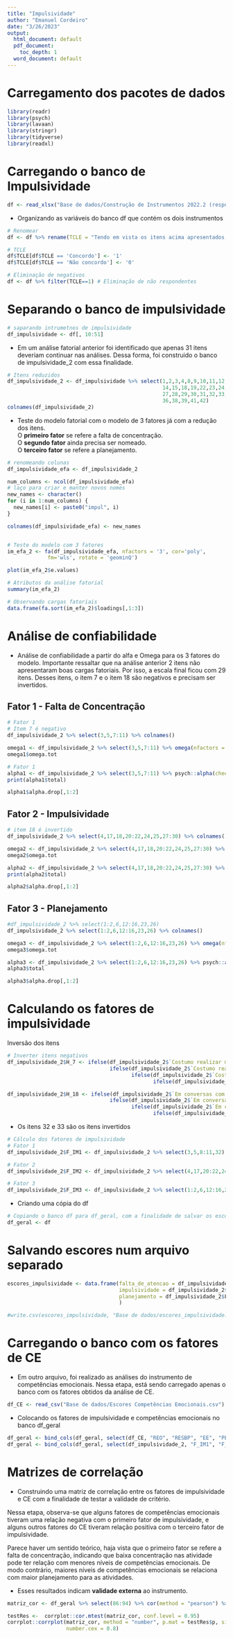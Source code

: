 ```yaml
---
title: "Impulsividade"
author: "Emanuel Cordeiro"
date: "3/26/2023"
output:
  html_document: default
  pdf_document: 
    toc_depth: 1
  word_document: default
---
```


# Carregamento dos pacotes de dados

```r
library(readr)
library(psych)
library(lavaan)
library(stringr)
library(tidyverse)
library(readxl)
```

# Carregando o banco de Impulsividade

```r
df <- read_xlsx("Base de dados/Construção de Instrumentos 2022.2 (respostas).xlsx")
```

-   Organizando as variáveis do banco df que contém os dois instrumentos

```r
# Renomear
df <- df %>% rename(TCLE = "Tendo em vista os itens acima apresentados, eu, de forma livre e esclarecida, manifesto meu consentimento para participar da pesquisa.")
```

```r
# TCLE
df$TCLE[df$TCLE == 'Concordo'] <- '1'
df$TCLE[df$TCLE == 'Não concordo'] <- '0'
```

```r
# Eliminação de negativos
df <- df %>% filter(TCLE==1) # Eliminação de não respondentes
```

# Separando o banco de impulsividade

```r
# saparando intrumetnos de impulsividade
df_impulsividade <- df[, 10:51]
```

-   Em um análise fatorial anterior foi identificado que apenas 31 itens deveriam continuar nas análises. Dessa forma, foi construido o banco de impulsividade_2 com essa finalidade.

```r
# Itens reduzidos
df_impulsividade_2 <- df_impulsividade %>% select(1,2,3,4,8,9,10,11,12,13,
                                                  14,15,18,19,22,23,24,26,
                                                  27,28,29,30,31,32,33,34,
                                                  36,38,39,41,42)
colnames(df_impulsividade_2)
```

-   Teste do modelo fatorial com o modelo de 3 fatores já com a redução dos itens.\
    O **primeiro fator** se refere a falta de concentração.\
    O **segundo fator** ainda precisa ser nomeado.\
    O **terceiro fator** se refere a planejamento.

```r

# renomeando colunas
df_impulsividade_efa <- df_impulsividade_2

num_columns <- ncol(df_impulsividade_efa)
# laço para criar e manter novos nomes
new_names <- character()
for (i in 1:num_columns) {
  new_names[i] <- paste0("impul", i)
}

colnames(df_impulsividade_efa) <- new_names


# Teste do modelo com 3 fatores
im_efa_2 <- fa(df_impulsividade_efa, nfactors = '3', cor='poly', 
             fm='wls', rotate = 'geominQ')

plot(im_efa_2$e.values)
```

```r
# Atributos da análise fatorial
summary(im_efa_2)
```

```r
# Observando cargas fatoriais
data.frame(fa.sort(im_efa_2)$loadings[,1:3])

```

# Análise de confiabilidade

-   Análise de confiabilidade a partir do alfa e Omega para os 3 fatores do modelo. Importante ressaltar que na análise anterior 2 itens não apresentaram boas cargas fatoriais. Por isso, a escala final ficou com 29 itens. Desses itens, o item 7 e o item 18 são negativos e precisam ser invertidos.

## Fator 1 - Falta de Concentração

```r
# Fator 1
# Item 7 é negativo
df_impulsividade_2 %>% select(3,5,7:11) %>% colnames() 
```

```r
omega1 <- df_impulsividade_2 %>% select(3,5,7:11) %>% omega(nfactors = 1, poly = TRUE)
omega1$omega.tot

```

```r
# Fator 1
alpha1 <- df_impulsividade_2 %>% select(3,5,7:11) %>% psych::alpha(check.keys = TRUE) 
print(alpha1$total)
```

```r
alpha1$alpha.drop[,1:2]
```

## Fator 2 - Impulsividade

```r
# item 18 é invertido
df_impulsividade_2 %>% select(4,17,18,20:22,24,25,27:30) %>% colnames() 
```

```r
omega2 <- df_impulsividade_2 %>% select(4,17,18,20:22,24,25,27:30) %>% omega(nfactors = 1, poly = TRUE)
omega2$omega.tot
```

```r
alpha2 <- df_impulsividade_2 %>% select(4,17,18,20:22,24,25,27:30) %>% psych::alpha(check.keys = TRUE) 
print(alpha2$total)
```

```r
alpha2$alpha.drop[,1:2]
```

## Fator 3 - Planejamento

```r
#df_impulsividade_2 %>% select(1:2,6,12:16,23,26)
df_impulsividade_2 %>% select(1:2,6,12:16,23,26) %>% colnames()
```

```r
omega3 <- df_impulsividade_2 %>% select(1:2,6,12:16,23,26) %>% omega(nfactors = 1, poly = TRUE)
omega3$omega.tot
```

```r
alpha3 <- df_impulsividade_2 %>% select(1:2,6,12:16,23,26) %>% psych::alpha(check.keys = TRUE) 
alpha3$total
```

```r
alpha3$alpha.drop[,1:2]
```

# Calculando os fatores de impulsividade

Inversão dos itens

```r
# Inverter itens negativos
df_impulsividade_2$H_7 <- ifelse(df_impulsividade_2$`Costumo realizar minhas atividades sem perder o foco.` == 1, 5,
                                 ifelse(df_impulsividade_2$`Costumo realizar minhas atividades sem perder o foco.` == 2, 4,
                                        ifelse(df_impulsividade_2$`Costumo realizar minhas atividades sem perder o foco.` == 4, 2,
                                               ifelse(df_impulsividade_2$`Costumo realizar minhas atividades sem perder o foco.` == 5, 1, df_impulsividade_2$`Costumo realizar minhas atividades sem perder o foco.`))))

df_impulsividade_2$H_18 <- ifelse(df_impulsividade_2$`Em conversas com amigos, penso antes de falar.` == 1, 5,
                                 ifelse(df_impulsividade_2$`Em conversas com amigos, penso antes de falar.` == 2, 4,
                                        ifelse(df_impulsividade_2$`Em conversas com amigos, penso antes de falar.` == 4, 2,
                                               ifelse(df_impulsividade_2$`Em conversas com amigos, penso antes de falar.` == 5, 1, df_impulsividade_2$`Em conversas com amigos, penso antes de falar.`))))
```

-   Os itens 32 e 33 são os itens invertidos

```r
# Cálculo dos fatores de impulsividade
# Fator 1
df_impulsividade_2$F_IM1 <- df_impulsividade_2 %>% select(3,5,8:11,32) %>% rowMeans()

# Fator 2
df_impulsividade_2$F_IM2 <- df_impulsividade_2 %>% select(4,17,20:22,24,25,27:30,33) %>% rowMeans()

# Fator 3
df_impulsividade_2$F_IM3 <- df_impulsividade_2 %>% select(1:2,6,12:16,23,26) %>% rowMeans()
```

-   Criando uma cópia do df

```r
# Copiando o banco df para df_geral, com a finalidade de salvar os escores dos fatores de impulsividade e CE
df_geral <- df
```

# Salvando escores num arquivo separado

```r

escores_impulsividade <- data.frame(falta_de_atencao = df_impulsividade_2$F_IM1,
                                    impulsividade = df_impulsividade_2$F_IM2,
                                    planejamento = df_impulsividade_2$F_IM3
                                    )

#write.csv(escores_impulsividade, "Base de dados/escores_impulsividade.csv",  row.names=FALSE, fileEncoding = "UTF-8")
```

# Carregando o banco com os fatores de CE

-   Em outro arquivo, foi realizado as análises do instrumento de competências emocionais. Nessa etapa, está sendo carregado apenas o banco com os fatores obtidos da análise de CE.

```r
df_CE <- read_csv("Base de dados/Escores Competências Emocionais.csv")
```

-   Colocando os fatores de impulsividade e competências emocionais no banco df_geral

```r
df_geral <- bind_cols(df_geral, select(df_CE, "REO", "RESBP", "EE", "PE", "RESAP", "CEG"))
df_geral <- bind_cols(df_geral, select(df_impulsividade_2, "F_IM1", "F_IM2", "F_IM3"))
```

# Matrizes de correlação

-   Construindo uma matriz de correlação entre os fatores de impulsividade e CE com a finalidade de testar a validade de critério.

Nessa etapa, observa-se que alguns fatores de competências emocionais tiveram uma relação negativa com o primeiro fator de impulsividade, e alguns outros fatores do CE tiveram relação positiva com o terceiro fator de impulsividade.

Parece haver um sentido teórico, haja vista que o primeiro fator se refere a falta de concentração, indicando que baixa concentração nas atividade pode ter relação com menores níveis de competências emocionais. De modo contrário, maiores níveis de competências emocionais se relaciona com maior planejamento para as atividades.

-   Esses resultados indicam **validade externa** ao instrumento.

```r
matriz_cor <- df_geral %>% select(86:94) %>% cor(method = "pearson") %>% round(2)

testRes <-  corrplot::cor.mtest(matriz_cor, conf.level = 0.95) 
corrplot::corrplot(matriz_cor, method = "number", p.mat = testRes$p, sig.level = 0.05, type = "upper",
                   number.cex = 0.8)
```
